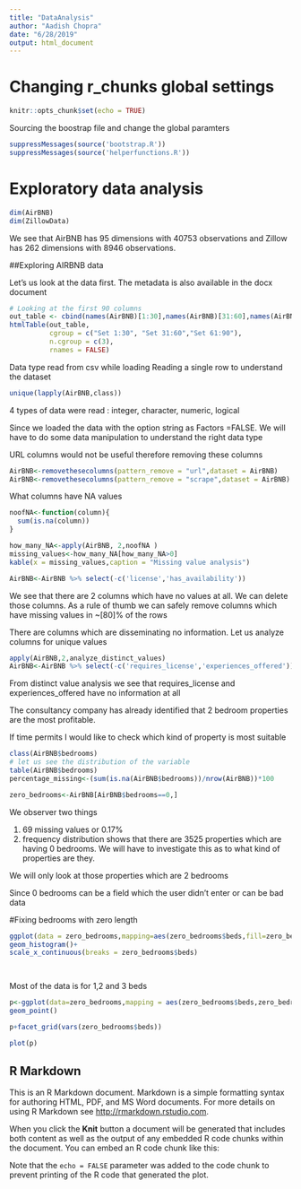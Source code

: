 ```yaml
---
title: "DataAnalysis"
author: "Aadish Chopra"
date: "6/28/2019"
output: html_document
---
```



# Changing r_chunks global settings 

```r
knitr::opts_chunk$set(echo = TRUE)


```

Sourcing the boostrap file and change the global paramters


```r
suppressMessages(source('bootstrap.R'))
suppressMessages(source('helperfunctions.R'))
```

# Exploratory data analysis


```r
dim(AirBNB)
dim(ZillowData)

```

We see that AirBNB has 95 dimensions with 40753 observations and Zillow has 262 dimensions with 8946 observations.


##Exploring AIRBNB data

Let's us look at the data first. The metadata is also available in the docx document

```r

# Looking at the first 90 columns 
out_table <- cbind(names(AirBNB)[1:30],names(AirBNB)[31:60],names(AirBNB)[61:90])
htmlTable(out_table,
          cgroup = c("Set 1:30", "Set 31:60","Set 61:90"),
          n.cgroup = c(3),
          rnames = FALSE)


```


Data type read from csv while loading
Reading a single row to understand the dataset 

```r

unique(lapply(AirBNB,class))

```

4 types of data were read : integer, character, numeric, logical 

Since we loaded the data with the option string as Factors =FALSE. We will have to do some data manipulation to understand the right data type 


URL columns would not be useful therefore removing these columns 

```r
AirBNB<-removethesecolumns(pattern_remove = "url",dataset = AirBNB)
AirBNB<-removethesecolumns(pattern_remove = "scrape",dataset = AirBNB)

```


What columns have NA values 


```r

noofNA<-function(column){
  sum(is.na(column))
}

how_many_NA<-apply(AirBNB, 2,noofNA )
missing_values<-how_many_NA[how_many_NA>0]
kable(x = missing_values,caption = "Missing value analysis")

AirBNB<-AirBNB %>% select(-c('license','has_availability'))
```


We see that there are 2 columns which have no values at all. We can delete those columns. 
As a rule of thumb we can safely remove columns which have missing values in ~[80]% of the rows




There are columns which are disseminating no information. Let us analyze columns for unique values

```r

apply(AirBNB,2,analyze_distinct_values)
AirBNB<-AirBNB %>% select(-c('requires_license','experiences_offered'))
```

From distinct value analysis we see that requires_license and experiences_offered have no information at all 


The consultancy company has already identified that 2 bedroom properties are the most profitable. 

If time permits I would like to check which kind of property is most suitable

```r
class(AirBNB$bedrooms)
# let us see the distribution of the variable
table(AirBNB$bedrooms)
percentage_missing<-(sum(is.na(AirBNB$bedrooms))/nrow(AirBNB))*100

zero_bedrooms<-AirBNB[AirBNB$bedrooms==0,]


```

We observer two things 

1) 69 missing values or 0.17%
2) frequency distribution shows that there are 3525 properties which are having 0 bedrooms.
We will have to investigate this as to what kind of properties are they.


We will only look at those properties which are 2 bedrooms

Since 0 bedrooms can be a field which the user didn't enter or can be bad data


#Fixing bedrooms with zero length 



```r

ggplot(data = zero_bedrooms,mapping=aes(zero_bedrooms$beds,fill=zero_bedrooms$property_type))+
geom_histogram()+
scale_x_continuous(breaks = zero_bedrooms$beds)

  
```

Most of the data is for 1,2 and 3 beds

```r
p<-ggplot(data=zero_bedrooms,mapping = aes(zero_bedrooms$beds,zero_bedrooms$price))+
geom_point()

p+facet_grid(vars(zero_bedrooms$beds))

plot(p)

```


## R Markdown

This is an R Markdown document. Markdown is a simple formatting syntax for authoring HTML, PDF, and MS Word documents. For more details on using R Markdown see <http://rmarkdown.rstudio.com>.

When you click the **Knit** button a document will be generated that includes both content as well as the output of any embedded R code chunks within the document. You can embed an R code chunk like this:

Note that the `echo = FALSE` parameter was added to the code chunk to prevent printing of the R code that generated the plot.
